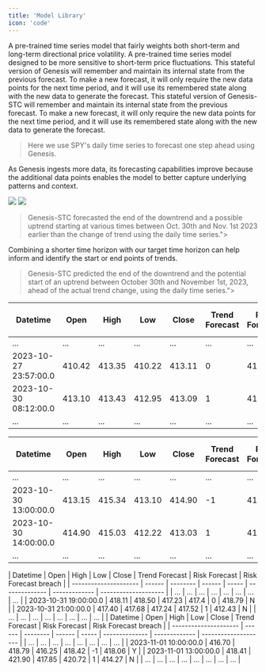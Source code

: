 ```yaml
---
title: 'Model Library'
icon: 'code'
---
```


<CardGroup cols={2}>
  <Card
    title="Genesis"
    icon="lightbulb" iconType="duotone" color="#8fbc8f"
  >
    A pre-trained time series model that fairly weights both short-term and long-term directional price volatility.
  </Card>
  <Card
    title="Genesis-STC"
    sub
    icon="lightbulb" iconType="duotone" color="#8fbc8f"
  >
    A pre-trained time series model designed to be more sensitive to short-term price fluctuations.
  </Card>
   <Card
    title="Genesis-M (DEV)"
    icon="lightbulb" iconType="duotone" color="#ffa500"
  >
    This stateful version of Genesis will remember and maintain its internal state from the previous forecast. To make a new forecast, it will only require the new data points for the next time period, and it will use its remembered state along with the new data to generate the forecast.
  </Card>
   <Card
    title="Genesis-STC-M (DEV)"
    icon="lightbulb" iconType="duotone" color="#ffa500"
  >
    This stateful version of Genesis-STC will remember and maintain its internal state from the previous forecast. To make a new forecast, it will only require the new data points for the next time period, and it will use its remembered state along with the new data to generate the forecast.
  </Card>
</CardGroup>


> Here we use SPY's daily time series to forecast one step ahead using Genesis.

<Tip>As Genesis ingests more data, its forecasting capabilities improve because the additional data points enables the model to better capture underlying patterns and context.</Tip>

<Frame caption="SPY Daily Forecast (Feb 18th 2021-Nov 14th 2023)">
  <img src="spy_daily.png" />
</Frame>

<Frame caption="October 27th marked the negative inflection point.">
  <img src="spy_daily_27th.png" />
</Frame>

> Genesis-STC forecasted the end of the downtrend and a possible uptrend starting at various times between Oct. 30th and Nov. 1st 2023 earlier than the change of trend using the daily time series.">


<Tip>Combining a shorter time horizon with our target time horizon can help inform and identify the start or end points of trends.</Tip>


> Genesis-STC predicted the end of the downtrend and the potential start of an uptrend between October 30th and November 1st, 2023, ahead of the actual trend change, using the daily time series.">

<Accordion title="SPY 15 Minute">

  | Datetime | Open | High | Low | Close | Trend Forecast | Risk Forecast | Risk Forecast breach |
  | --------------------- | ------ | -------- | ------ | ----- | -------------- | ------------- | -------------------- |
  | ... | ... | ... | ... | ... | ... | ... | ... |
  | 2023-10-27 23:57:00.0 | 410.42 | 413.35 | 410.22 | 413.11 | 0 | 411.27 | Y |
  | 2023-10-30 08:12:00.0 | 413.10 | 413.43 | 412.95 | 413.09 | 1 | 410.63 | N |
  | ... | ... | ... | ... | ... | ... | ... | ... |
  
</Accordion>

<Accordion title="SPY 1 Hour">

  | Datetime | Open | High | Low | Close | Trend Forecast | Risk Forecast | Risk Forecast breach |
  | --------------------- | ------ | -------- | ------ | ----- | -------------- | ------------- | -------------------- |
  | ... | ... | ... | ... | ... | ... | ... | ... |
  | 2023-10-30 13:00:00.0 | 413.15 | 415.34 | 413.10 | 414.90 | -1 | 414.53 | Y |
  | 2023-10-30 14:00:00.0 | 414.90 | 415.03 | 412.22 | 413.03 | 1 | 412.43 | N |
  | ... | ... | ... | ... | ... | ... | ... | ... |
  
</Accordion>

<Accordion title="SPY 2 Hour">
  | Datetime | Open | High | Low | Close | Trend Forecast | Risk Forecast | Risk Forecast breach |
  | --------------------- | ------ | -------- | ------ | ----- | -------------- | ------------- | -------------------- |
  | ... | ... | ... | ... | ... | ... | ... | ... |
  | 2023-10-31 19:00:00.0 | 418.11 | 418.50 | 417.23 | 417.4 | 0 | 418.79 | N |
  | 2023-10-31 21:00:00.0 | 417.40 | 417.68 | 417.24 | 417.52 | 1 | 412.43 | N |
  | ... | ... | ... | ... | ... | ... | ... | ... |
  
</Accordion>

<Accordion title="SPY 3 Hour">
  | Datetime | Open | High | Low | Close | Trend Forecast | Risk Forecast | Risk Forecast breach |
  | --------------------- | ------ | -------- | ------ | ----- | -------------- | ------------- | -------------------- |
  | ... | ... | ... | ... | ... | ... | ... | ... |
  | 2023-11-01 10:00:00.0 | 416.70 | 418.79 | 416.25 | 418.42 | -1 | 418.06 | Y |
  | 2023-11-01 13:00:00.0 | 418.41 | 421.90 | 417.85 | 420.72 | 1 | 414.27 | N |
  | ... | ... | ... | ... | ... | ... | ... | ... |
  
</Accordion>




